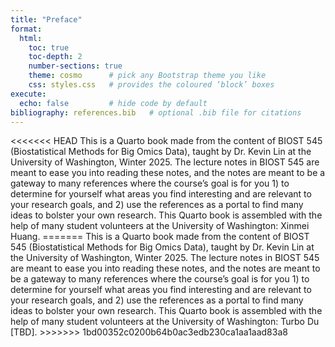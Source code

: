 ```yaml
---
title: "Preface"
format:
  html:
    toc: true
    toc-depth: 2
    number-sections: true
    theme: cosmo      # pick any Bootstrap theme you like
    css: styles.css   # provides the coloured ‘block’ boxes
execute:
  echo: false         # hide code by default
bibliography: references.bib   # optional .bib file for citations
---
```


<<<<<<< HEAD
This is a Quarto book made from the content of BIOST 545 (Biostatistical Methods for Big Omics Data), taught by Dr. Kevin Lin at the University of Washington, Winter 2025. The lecture notes in BIOST 545 are meant to ease you into reading these notes, and the notes are meant to be a gateway to many references where the course's goal is for you 1) to determine for yourself what areas you find interesting and are relevant to your research goals, and 2) use the references as a portal to find many ideas to bolster your own research. This Quarto book is assembled with the help of many student volunteers at the University of Washington: Xinmei Huang.
=======
This is a Quarto book made from the content of BIOST 545 (Biostatistical Methods for Big Omics Data), taught by Dr. Kevin Lin at the University of Washington, Winter 2025. The lecture notes in BIOST 545 are meant to ease you into reading these notes, and the notes are meant to be a gateway to many references where the course's goal is for you 1) to determine for yourself what areas you find interesting and are relevant to your research goals, and 2) use the references as a portal to find many ideas to bolster your own research. This Quarto book is assembled with the help of many student volunteers at the University of Washington: Turbo Du \[TBD\].
>>>>>>> 1bd00352c0200b64b0ac3edb230ca1aa1aad83a8
